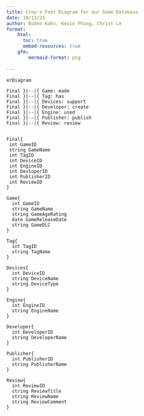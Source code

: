 ```yaml
---
title: Crow's Foot Diagram for our Game Database
date: 10/13/23
author: Boden Kahn, Kevin Phung, Christ Le
format:
    html: 
      toc: true
      embed-resources: true
    gfm:
        mermaid-format: png
        
---
```


```mermaid
erDiagram

Final }|--|{ Game: made
Final }|--|{ Tag: has
Final }|--|{ Devices: support
Final }|--|{ Developer: create
Final }|--|{ Engine: used
Final }|--|{ Publisher: publish
Final }|--|{ Review: review


Final{
 int GameID
 string GameName
 int TagID
 int DeviceID
 int EngineID
 int DevloperID
 int PublisherID
 int ReviewID
}

Game{
  int GameID
  string GameName
  string GameAgeRating
  date GameReleaseDate
  string GameDLC
}

Tag{
  int TagID
  string TagName
}

Devices{
  int DeviceID
  string DeviceName
  string DeviceType
}

Engine{
  int EngineID
  string EngineName
}

Developer{
  int DeveloperID
  string DeveloperName
}

Publisher{
  int PublisherID
  string PublisherName
}

Review{
  int ReviewID
  string ReviewTitle
  string ReviewName
  string ReviewComment
}
```
